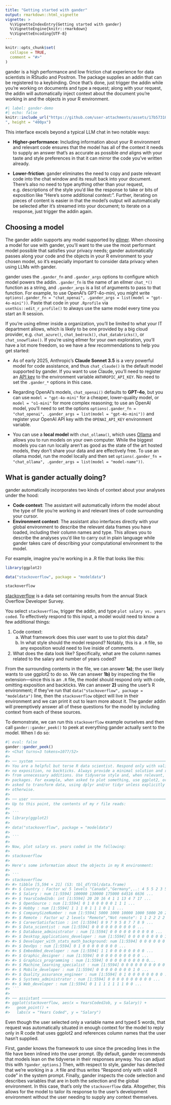 ```yaml
---
title: "Getting started with gander"
output: rmarkdown::html_vignette
vignette: >
  %\VignetteIndexEntry{Getting started with gander}
  %\VignetteEngine{knitr::rmarkdown}
  %\VignetteEncoding{UTF-8}
---
```


```r
knitr::opts_chunk$set(
  collapse = TRUE,
  comment = "#>"
)
```

gander is a high performance and low friction chat experience for data scientists in RStudio and Positron. The package supplies an addin that can be registered to a keybinding. Once that's done, just trigger the addin while you're working on documents and type a request; along with your request, the addin will automatically inject context about the document you're working in and the objects in your R environment.

```r
#| label: gander-demo
#| echo: false
knitr::include_url("https://github.com/user-attachments/assets/17b57310-290f-4fd7-9e00-759b8b9b76ae
", height = "400px")
```

This interface excels beyond a typical LLM chat in two notable ways:

* **Higher-performance**: Including information about your R environment and relevant code ensures that the model has all of the context it needs to supply an answer that's as accurate as possible _and_ aligns with your taste and style preferences in that it can mirror the code you've written already.

* **Lower-friction**: gander eliminates the need to copy and paste relevant code into the chat window and its result back into your document. There's also no need to type anything other than your request, e.g. descriptions of the style you'd like the response to take or bits of exposition like "Here's some additional context:". Further, iterating on pieces of content is easier in that the model's output will automatically be selected after it's streamed into your document; to iterate on a response, just trigger the addin again.

## Choosing a model

The gander addin supports any model supported by [ellmer](https://ellmer.tidyverse.org/). When choosing a model for use with gander, you'll want to the use the most performant model possible that satisfies your privacy needs; gander automatically passes along your code and the objects in your R environment to your chosen model, so it's especially important to consider data privacy when using LLMs with gander.

gander uses the `.gander_fn` and `.gander_args` options to configure which model powers the addin. `.gander_fn` is the name of an ellmer `chat_*()` function as a string, and `.gander_args` is a list of arguments to pass to that function. For example, to use OpenAI's GPT-4o-mini, you might write `options(.gander_fn = "chat_openai", .gander_args = list(model = "gpt-4o-mini"))`. Paste that code in your `.Rprofile` via `usethis::edit_r_profile()` to always use the same model every time you start an R session.

If you're using ellmer inside a organization, you'll be limited to what your IT department allows, which is likely to be one provided by a big cloud provider, e.g. `chat_azure()`, `chat_bedrock()`, `chat_databricks()`, or `chat_snowflake()`. If you're using ellmer for your own exploration, you'll have a lot more freedom, so we have a few recommendations to help you get started:

- As of early 2025, Anthropic's **Claude Sonnet 3.5** is a very powerful model for code assistance, and thus `chat_claude()` is the default model supported by gander. If you want to use Claude, you'll need to register an [API key](https://console.anthropic.com/) to the environment variable `ANTHROPIC_API_KEY`. No need to set the `.gander_*` options in this case.

* Regarding OpenAI's models, `chat_openai()` defaults to **GPT-4o**, but you can use `model = "gpt-4o-mini"` for a cheaper, lower-quality model, or `model = "o1-mini"` for more complex reasoning; to use an OpenAI model, you'll need to set the options `options(.gander_fn = "chat_openai", .gander_args = list(model = "gpt-4o-mini"))` and register your OpenAI API key with the `OPENAI_API_KEY` environment variable.

- You can use a **local model** with `chat_ollama()`, which uses [Ollama](https://ollama.com) and allows you to run models on your own computer. While the biggest models you can run locally aren't as good as the state of the art hosted models, they don't share your data and are effectively free. To use an ollama model, run the model locally and then set `options(.gander_fn = "chat_ollama", .gander_args = list(model = "model-name"))`.

## What is gander actually doing?

gander automatically incorporates two kinds of context about your analyses under the hood:

* **Code context**: The assistant will automatically inform the model about the type of file you're working in and relevant lines of code surrounding your cursor.
* **Environment context**: The assistant also interfaces directly with your global environment to describe the relevant data frames you have loaded, including their column names and type. This allows you to describe the analyses you'd like to carry out in plain language while gander takes care of describing your computational environment to the model.

For example, imagine you're working in a .R file that looks like this:

```r
library(ggplot2)

data("stackoverflow", package = "modeldata")

stackoverflow
```

[stackoverflow](https://modeldata.tidymodels.org/reference/stackoverflow.html) is a data set containing results from the annual Stack Overflow Developer Survey.

You select `stackoverflow`, trigger the addin, and type `plot salary vs. years coded`. To effectively respond to this input, a model would need to know a few additional things:

1) Code context:
     a) What framework does this user want to use to plot this data?
     b) In what style should the model respond? Notably, this is a `.R` file, so any exposition would need to live inside of comments.
2) What does the data look like? Specifically, what are the column names related to the salary and number of years coded?

From the surrounding contents in the file, we can answer **1a)**; the user likely wants to use ggplot2 to do so. We can answer **1b)** by inspecting the file extension—since this is an `.R` file, the model should respond only with code, omitting exposition and backticks. We can answer **2)** using the user's R environment; if they've run that `data("stackoverflow", package = "modeldata")` line, then the `stackoverflow` object will live in their environment and we can print it out to learn more about it. The gander addin will preemptively answer all of these questions for the model by including context from each of these sources. 

To demonstrate, we can run this `stackoverflow` example ourselves and then call `gander::gander_peek()` to peek at everything gander actually sent to the model. When I do so:

```r
#| eval: false
gander::gander_peek()
#> <Chat turns=3 tokens=1077/52>
#> 
#> ── system ─────────────────────────────────────────────────────────────────────
#> You are a helpful but terse R data scientist. Respond only with valid R code:
#> no exposition, no backticks. Always provide a minimal solution and refrain
#> from unnecessary additions. Use tidyverse style and, when relevant, tidyverse
#> packages. For example, when asked to plot something, use ggplot2, or when
#> asked to transform data, using dplyr and/or tidyr unless explicitly instructed
#> otherwise.
#> 
#> ── user ───────────────────────────────────────────────────────────────────────
#> Up to this point, the contents of my r file reads:
#> 
#> ``` 
#> library(ggplot2)
#> 
#> data("stackoverflow", package = "modeldata")
#> 
#> ```
#> 
#> Now, plot salary vs. years coded in the following:
#> 
#> stackoverflow
#> 
#> Here's some information about the objects in my R environment:
#> 
#> ``` 
#> stackoverflow 
#> #> tibble [5,594 × 21] (S3: tbl_df/tbl/data.frame) 
#> #> $ Country : Factor w/ 5 levels "Canada","Germany",..: 4 5 5 2 3 5 5 2 5 2 ... 
#> #> $ Salary : num [1:5594] 100000 130000 175000 64516 6636 ... 
#> #> $ YearsCodedJob: int [1:5594] 20 20 16 4 1 1 13 4 7 17 ... 
#> #> $ OpenSource : num [1:5594] 0 1 0 0 0 0 0 1 1 1 ... 
#> #> $ Hobby : num [1:5594] 1 1 1 0 1 1 1 0 1 1 ... 
#> #> $ CompanySizeNumber : num [1:5594] 5000 1000 10000 1000 5000 20 20 5000 20 20 ... 
#> #> $ Remote : Factor w/ 2 levels "Remote","Not remote": 1 1 2 2 2 2 2 2 2 2 ... 
#> #> $ CareerSatisfaction : int [1:5594] 8 9 7 9 5 8 7 7 8 9 ... 
#> #> $ Data_scientist : num [1:5594] 0 0 0 0 0 0 0 0 0 0 ... 
#> #> $ Database_administrator : num [1:5594] 0 0 0 0 0 0 0 0 0 0 ... 
#> #> $ Desktop_applications_developer : num [1:5594] 0 0 0 0 0 0 0 0 1 1 ... 
#> #> $ Developer_with_stats_math_background: num [1:5594] 0 0 0 0 0 0 0 0 0 1 ... 
#> #> $ DevOps : num [1:5594] 0 1 0 0 0 0 0 0 0 0 ... 
#> #> $ Embedded_developer : num [1:5594] 1 1 0 0 0 0 0 0 0 0 ... 
#> #> $ Graphic_designer : num [1:5594] 0 0 0 0 0 0 0 0 0 0 ... 
#> #> $ Graphics_programming : num [1:5594] 0 0 0 0 0 0 0 0 0 0... 
#> #> $ Machine_learning_specialist : num [1:5594] 0 0 0 0 0 0 0 0 0 0 ... 
#> #> $ Mobile_developer : num [1:5594] 0 0 0 0 0 0 0 0 1 0 ... 
#> #> $ Quality_assurance_engineer : num [1:5594] 0 1 0 0 0 0 0 0 0 0 ... 
#> #> $ Systems_administrator : num [1:5594] 0 0 0 0 0 0 0 0 0 0 ... 
#> #> $ Web_developer : num [1:5594] 0 1 1 1 1 1 1 1 0 0 ...
#> ```
#> 
#> ── assistant ──────────────────────────────────────────────────────────────────
#> ggplot(stackoverflow, aes(x = YearsCodedJob, y = Salary)) + 
#>   geom_point() +
#>   labs(x = "Years Coded", y = "Salary")
```

Even though the user selected only a variable name and typed 5 words, that request was automatically situated in enough context for the model to reply only in R code that uses ggplot2 and references column names that the user hasn't supplied.

First, gander knows the framework to use since the preceding lines in the file have been inlined into the user prompt. (By default, gander recommends that models lean on the tidyverse in their responses anyway. You can adjust this with `?gander_options`.) Then, with respect to style, gander has detected that we're working in a `.R` file and thus writes "Respond only with valid R code" in the system prompt. Finally, gander inspects the code selection and describes variables that are in both the selection and the global environment. In this case, that's only the `stackoverflow` data. Altogether, this allows for the model to tailor its response to the user's development environment without the user needing to supply any context themselves.
